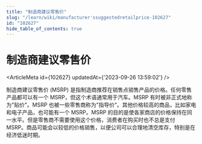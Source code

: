 ```yaml
---
title: "制造商建议零售价"
slug: "/learn/wiki/manufacturer'ssuggestedretailprice-102627"
id: "102627"
hide_table_of_contents: true
---
```



# 制造商建议零售价

<ArticleMeta id={102627} updatedAt={'2023-09-26 13:59:02'} />
<div className='border-solid border-b border-t-0 my-4 border-[var(--ifm-color-gray-300)]' />

制造商建议零售价 (MSRP) 是指制造商推荐在销售点销售产品的价格。任何零售产品都可以有一个 MSRP，但这个术语通常用于汽车。MSRP 有时被非正式地称为"贴价"。MSRP 也被一些零售商称为"指导价"。其他价格较高的商品，比如家电和电子产品，也可能有一个 MSRP。MSRP 的目的是使各家商店的价格保持在同一水平。但是零售商不需要使用这个价格，消费者在购买时也不总是支付 MSRP。商品可能会以较低的价格销售，以便公司可以合理地清空库存，特别是在经济低迷时期。
